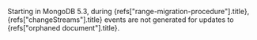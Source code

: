 
Starting in MongoDB 5.3, during <Ref url="range-migration-procedure">{refs["range-migration-procedure"].title}</Ref>, <Ref url="changeStreams">{refs["changeStreams"].title}</Ref>
events are not generated for updates to <Ref url="orphaned document">{refs["orphaned document"].title}</Ref>.
